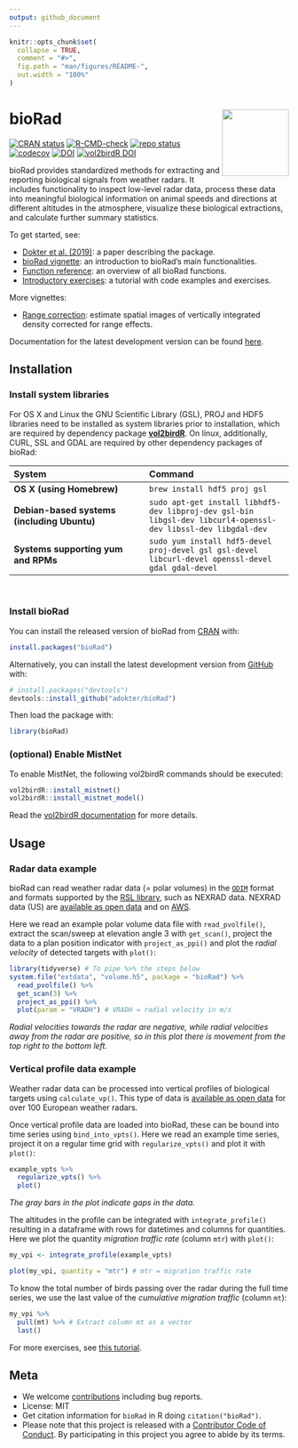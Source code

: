 ```yaml
---
output: github_document
---
```


<!-- README.md is generated from README.Rmd. Please edit that file and knit with devtools::build_readme() -->

```r
knitr::opts_chunk$set(
  collapse = TRUE,
  comment = "#>",
  fig.path = "man/figures/README-",
  out.width = "100%"
)
```

# bioRad <img src="man/figures/logo.png" align="right" alt="" width="120">

<!-- badges: start -->
[![CRAN status](https://www.r-pkg.org/badges/version/bioRad)](https://cran.r-project.org/package=bioRad)
[![R-CMD-check](https://github.com/adokter/bioRad/actions/workflows/R-CMD-check.yaml/badge.svg)](https://github.com/adokter/bioRad/actions/workflows/R-CMD-check.yaml)
[![repo status](https://www.repostatus.org/badges/latest/active.svg)](https://www.repostatus.org/#active)
[![codecov](https://codecov.io/gh/adokter/bioRad/branch/master/graph/badge.svg?token=pDmyO4JVJu)](https://app.codecov.io/gh/adokter/bioRad)
[![DOI](https://zenodo.org/badge/DOI/10.5281/zenodo.3370004.svg)](https://doi.org/10.5281/zenodo.3370004)
[![vol2birdR DOI](https://zenodo.org/badge/DOI/10.5281/zenodo.7992026.svg)](https://doi.org/10.5281/zenodo.7992026)

<!-- badges: end -->

bioRad provides standardized methods for extracting and reporting biological signals from weather radars. It includes functionality to inspect low-level radar data, process these data into meaningful biological information on animal speeds and directions at different altitudes in the atmosphere, visualize these biological extractions, and calculate further summary statistics.

To get started, see:

* [Dokter et al. (2019)](https://doi.org/10.1111/ecog.04028): a paper describing the package.
* [bioRad vignette](https://adriaandokter.com/bioRad/articles/bioRad.html): an introduction to bioRad's main functionalities.
* [Function reference](https://adriaandokter.com/bioRad/reference/index.html): an overview of all bioRad functions.
* [Introductory exercises](https://adriaandokter.com/bioRad/articles/rad_aero_19.html): a tutorial with code examples and exercises.

More vignettes:

* [Range correction](https://adriaandokter.com/bioRad/articles/range_correction.html): estimate spatial images of vertically integrated density corrected for range effects.

Documentation for the latest development version can be found [here](https://adriaandokter.com/bioRad/dev/).

## Installation

### Install system libraries
For OS X and Linux the GNU Scientific Library (GSL), PROJ and HDF5 libraries need to be installed as system libraries prior to installation, which are required by dependency package **[vol2birdR](https://adriaandokter.com/vol2birdR/)**. On linux, additionally, CURL, SSL and GDAL are required by other dependency packages of bioRad:

| System                                    | Command
|:------------------------------------------|:---------------------------------------------|
|**OS X (using Homebrew)**                  | `brew install hdf5 proj gsl`
|**Debian-based systems (including Ubuntu)**| `sudo apt-get install libhdf5-dev libproj-dev gsl-bin libgsl-dev libcurl4-openssl-dev libssl-dev libgdal-dev`
|**Systems supporting yum and RPMs**        | `sudo yum install hdf5-devel proj-devel gsl gsl-devel libcurl-devel openssl-devel gdal gdal-devel`

<br>

### Install bioRad
You can install the released version of bioRad from [CRAN](https://CRAN.R-project.org) with:

```r
install.packages("bioRad")
```

Alternatively, you can install the latest development version from [GitHub](https://github.com/adokter/bioRad) with:

```r
# install.packages("devtools")
devtools::install_github("adokter/bioRad")
```

Then load the package with:

```r
library(bioRad)
```

### (optional) Enable MistNet
To enable MistNet, the following vol2birdR commands should be executed:
```r
vol2birdR::install_mistnet()
vol2birdR::install_mistnet_model()
```
Read the [vol2birdR documentation](https://adriaandokter.com/vol2birdR/articles/vol2birdR.html) for more details.

## Usage

### Radar data example

bioRad can read weather radar data (= polar volumes) in the [`ODIM`](http://eumetnet.eu/wp-content/uploads/2017/01/OPERA_hdf_description_2014.pdf) format and formats supported by the [RSL library](https://trmm-fc.gsfc.nasa.gov/trmm_gv/software/rsl/), such as NEXRAD data. NEXRAD data (US) are [available as open data](https://www.ncdc.noaa.gov/nexradinv/) and on [AWS](https://registry.opendata.aws/noaa-nexrad/).

Here we read an example polar volume data file with `read_pvolfile()`, extract the scan/sweep at elevation angle 3 with `get_scan()`, project the data to a plan position indicator with `project_as_ppi()` and plot the _radial velocity_ of detected targets with `plot()`:

```r
library(tidyverse) # To pipe %>% the steps below
system.file("extdata", "volume.h5", package = "bioRad") %>%
  read_pvolfile() %>%
  get_scan(3) %>%
  project_as_ppi() %>%
  plot(param = "VRADH") # VRADH = radial velocity in m/s
```

_Radial velocities towards the radar are negative, while radial velocities away from the radar are positive, so in this plot there is movement from the top right to the bottom left._

### Vertical profile data example

Weather radar data can be processed into vertical profiles of biological targets using `calculate_vp()`. This type of data is [available as open data](https://aloftdata.eu) for over 100 European weather radars.

Once vertical profile data are loaded into bioRad, these can be bound into time series using `bind_into_vpts()`. Here we read an example time series, project it on a regular time grid with `regularize_vpts()` and plot it with `plot()`:

```r
example_vpts %>%
  regularize_vpts() %>%
  plot()
```

_The gray bars in the plot indicate gaps in the data._

The altitudes in the profile can be integrated with `integrate_profile()` resulting in a dataframe with rows for datetimes and columns for quantities. Here we plot the quantity _migration traffic rate_ (column `mtr`) with `plot()`:

```r
my_vpi <- integrate_profile(example_vpts)

plot(my_vpi, quantity = "mtr") # mtr = migration traffic rate
```

To know the total number of birds passing over the radar during the full time series, we use the last value of the _cumulative migration traffic_ (column `mt`):

```r
my_vpi %>%
  pull(mt) %>% # Extract column mt as a vector
  last()
```

For more exercises, see [this tutorial](https://adriaandokter.com/bioRad/articles/rad_aero_19.html).

## Meta

* We welcome [contributions](https://adriaandokter.com/bioRad/CONTRIBUTING.html) including bug reports.
* License: MIT
* Get citation information for `bioRad` in R doing `citation("bioRad")`.
* Please note that this project is released with a [Contributor Code of Conduct](https://adriaandokter.com/bioRad/CODE_OF_CONDUCT.html). By participating in this project you agree to abide by its terms.
